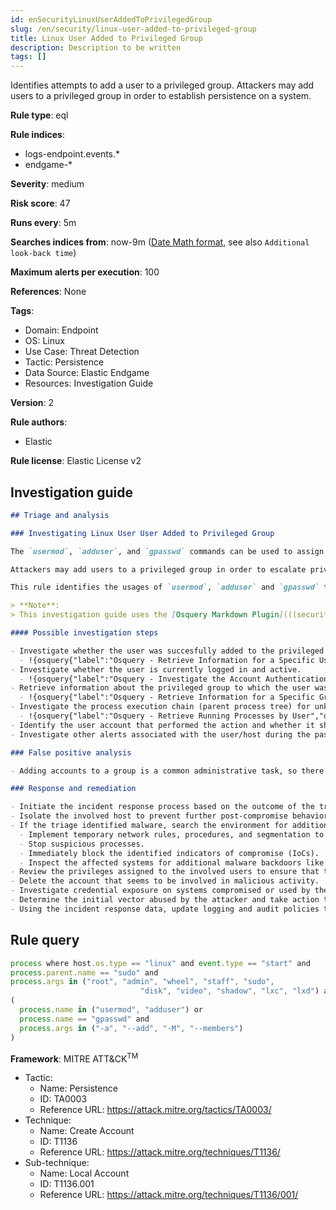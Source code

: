 ```yaml
---
id: enSecurityLinuxUserAddedToPrivilegedGroup
slug: /en/security/linux-user-added-to-privileged-group
title: Linux User Added to Privileged Group
description: Description to be written
tags: []
---
```


<div id="linux-user-added-to-privileged-group"></div>

Identifies attempts to add a user to a privileged group. Attackers may add users to a privileged group in order to establish persistence on a system.

**Rule type**: eql

**Rule indices**:

* logs-endpoint.events.*
* endgame-*

**Severity**: medium

**Risk score**: 47

**Runs every**: 5m

**Searches indices from**: now-9m ([Date Math format](((ref))/common-options.html#date-math), see also <DocLink id="enSecurityRulesUiCreate" section="set-the-rules-schedule">`Additional look-back time`</DocLink>)

**Maximum alerts per execution**: 100

**References**: None

**Tags**:

* Domain: Endpoint
* OS: Linux
* Use Case: Threat Detection
* Tactic: Persistence
* Data Source: Elastic Endgame
* Resources: Investigation Guide

**Version**: 2

**Rule authors**:

* Elastic

**Rule license**: Elastic License v2

## Investigation guide

```markdown
## Triage and analysis

### Investigating Linux User User Added to Privileged Group

The `usermod`, `adduser`, and `gpasswd` commands can be used to assign user accounts to new groups in Linux-based operating systems.

Attackers may add users to a privileged group in order to escalate privileges or establish persistence on a system or domain.

This rule identifies the usages of `usermod`, `adduser` and `gpasswd` to assign user accounts to a privileged group.

> **Note**:
> This investigation guide uses the [Osquery Markdown Plugin](((security-guide))/invest-guide-run-osquery.html) introduced in Elastic Stack version 8.5.0. Older Elastic Stack versions will display unrendered Markdown in this guide.

#### Possible investigation steps

- Investigate whether the user was succesfully added to the privileged group.
  - !{osquery{"label":"Osquery - Retrieve Information for a Specific User","query":"SELECT * FROM users WHERE username = {{user.name}}"}}
- Investigate whether the user is currently logged in and active.
  - !{osquery{"label":"Osquery - Investigate the Account Authentication Status","query":"SELECT * FROM logged_in_users WHERE user = {{user.name}}"}}
- Retrieve information about the privileged group to which the user was added.
  - !{osquery{"label":"Osquery - Retrieve Information for a Specific Group","query":"SELECT * FROM groups WHERE groupname = {{group.name}}"}}
- Investigate the process execution chain (parent process tree) for unknown processes. Examine their executable files for prevalence and whether they are located in expected locations.
  - !{osquery{"label":"Osquery - Retrieve Running Processes by User","query":"SELECT pid, username, name FROM processes p JOIN users u ON u.uid = p.uid ORDER BY username"}}
- Identify the user account that performed the action and whether it should perform this kind of action.
- Investigate other alerts associated with the user/host during the past 48 hours.

### False positive analysis

- Adding accounts to a group is a common administrative task, so there is a high chance of the activity being legitimate. Before investigating further, verify that this activity is not benign.

### Response and remediation

- Initiate the incident response process based on the outcome of the triage.
- Isolate the involved host to prevent further post-compromise behavior.
- If the triage identified malware, search the environment for additional compromised hosts.
  - Implement temporary network rules, procedures, and segmentation to contain the malware.
  - Stop suspicious processes.
  - Immediately block the identified indicators of compromise (IoCs).
  - Inspect the affected systems for additional malware backdoors like reverse shells, reverse proxies, or droppers that attackers could use to reinfect the system.
- Review the privileges assigned to the involved users to ensure that the least privilege principle is being followed.
- Delete the account that seems to be involved in malicious activity.
- Investigate credential exposure on systems compromised or used by the attacker to ensure all compromised accounts are identified. Reset passwords for these accounts and other potentially compromised credentials, such as email, business systems, and web services.
- Determine the initial vector abused by the attacker and take action to prevent reinfection through the same vector.
- Using the incident response data, update logging and audit policies to improve the mean time to detect (MTTD) and the mean time to respond (MTTR).

```

## Rule query

```js
process where host.os.type == "linux" and event.type == "start" and
process.parent.name == "sudo" and
process.args in ("root", "admin", "wheel", "staff", "sudo",
                             "disk", "video", "shadow", "lxc", "lxd") and
(
  process.name in ("usermod", "adduser") or
  process.name == "gpasswd" and
  process.args in ("-a", "--add", "-M", "--members")
)

```

**Framework**: MITRE ATT&CK<sup>TM</sup>

* Tactic:
    * Name: Persistence
    * ID: TA0003
    * Reference URL: https://attack.mitre.org/tactics/TA0003/
* Technique:
    * Name: Create Account
    * ID: T1136
    * Reference URL: https://attack.mitre.org/techniques/T1136/
* Sub-technique:
    * Name: Local Account
    * ID: T1136.001
    * Reference URL: https://attack.mitre.org/techniques/T1136/001/

